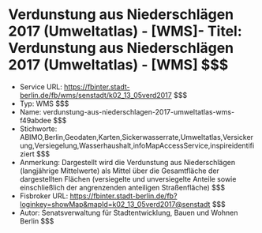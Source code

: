 # Verdunstung aus Niederschlägen 2017 (Umweltatlas) - [WMS]- Titel: Verdunstung aus Niederschlägen 2017 (Umweltatlas) - [WMS] $$$
- Service URL: https://fbinter.stadt-berlin.de/fb/wms/senstadt/k02_13_05verd2017 $$$
- Typ: WMS $$$
- Name: verdunstung-aus-niederschlagen-2017-umweltatlas-wms-f49abdee $$$
- Stichworte: ABIMO,Berlin,Geodaten,Karten,Sickerwasserrate,Umweltatlas,Versickerung,Versiegelung,Wasserhaushalt,infoMapAccessService,inspireidentifiziert $$$
- Anmerkung: Dargestellt wird die Verdunstung aus Niederschlägen (langjährige Mittelwerte) als Mittel über die Gesamtfläche der dargestellten Flächen (versiegelte und unversiegelte Anteile sowie einschließlich der angrenzenden anteiligen Straßenfläche) $$$
- Fisbroker URL: https://fbinter.stadt-berlin.de/fb?loginkey=showMap&mapId=k02_13_05verd2017@senstadt $$$
- Autor: Senatsverwaltung für Stadtentwicklung, Bauen und Wohnen Berlin $$$
